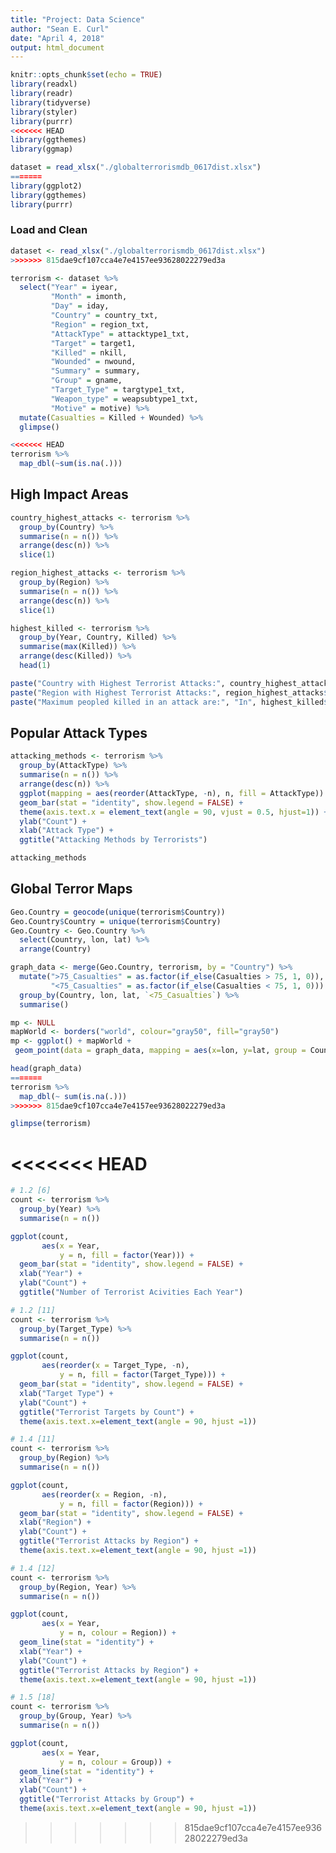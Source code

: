 ```yaml
---
title: "Project: Data Science"
author: "Sean E. Curl"
date: "April 4, 2018"
output: html_document
---
```


```r
knitr::opts_chunk$set(echo = TRUE)
library(readxl)
library(readr)
library(tidyverse)
library(styler)
library(purrr)
<<<<<<< HEAD
library(ggthemes)
library(ggmap)

dataset = read_xlsx("./globalterrorismdb_0617dist.xlsx")
=======
library(ggplot2)
library(ggthemes)
library(purrr)
```

### Load and Clean
```r
dataset <- read_xlsx("./globalterrorismdb_0617dist.xlsx")
>>>>>>> 815dae9cf107cca4e7e4157ee93628022279ed3a

terrorism <- dataset %>%
  select("Year" = iyear, 
         "Month" = imonth, 
         "Day" = iday, 
         "Country" = country_txt, 
         "Region" = region_txt, 
         "AttackType" = attacktype1_txt, 
         "Target" = target1, 
         "Killed" = nkill, 
         "Wounded" = nwound, 
         "Summary" = summary, 
         "Group" = gname, 
         "Target_Type" = targtype1_txt, 
         "Weapon_type" = weapsubtype1_txt, 
         "Motive" = motive) %>%
  mutate(Casualties = Killed + Wounded) %>%
  glimpse()

<<<<<<< HEAD
terrorism %>% 
  map_dbl(~sum(is.na(.)))
```
  
## High Impact Areas
```r
country_highest_attacks <- terrorism %>%
  group_by(Country) %>%
  summarise(n = n()) %>%
  arrange(desc(n)) %>%
  slice(1)

region_highest_attacks <- terrorism %>%
  group_by(Region) %>%
  summarise(n = n()) %>%
  arrange(desc(n)) %>%
  slice(1)

highest_killed <- terrorism %>%
  group_by(Year, Country, Killed) %>%
  summarise(max(Killed)) %>%
  arrange(desc(Killed)) %>%
  head(1)

paste("Country with Highest Terrorist Attacks:", country_highest_attacks$Country)
paste("Region with Highest Terrorist Attacks:", region_highest_attacks$Region)
paste("Maximum peopled killed in an attack are:", "In", highest_killed$Year, highest_killed$`max(Killed)`, "peopled died in",highest_killed$Country)
```
 
## Popular Attack Types
```r
attacking_methods <- terrorism %>%
  group_by(AttackType) %>%
  summarise(n = n()) %>%
  arrange(desc(n)) %>%
  ggplot(mapping = aes(reorder(AttackType, -n), n, fill = AttackType)) + 
  geom_bar(stat = "identity", show.legend = FALSE) +
  theme(axis.text.x = element_text(angle = 90, vjust = 0.5, hjust=1)) +
  ylab("Count") +
  xlab("Attack Type") + 
  ggtitle("Attacking Methods by Terrorists")

attacking_methods
```
  
## Global Terror Maps
```r
Geo.Country = geocode(unique(terrorism$Country))
Geo.Country$Country = unique(terrorism$Country)
Geo.Country <- Geo.Country %>%
  select(Country, lon, lat) %>%
  arrange(Country)

graph_data <- merge(Geo.Country, terrorism, by = "Country") %>%
  mutate(">75_Casualties" = as.factor(if_else(Casualties > 75, 1, 0)),
         "<75_Casualties" = as.factor(if_else(Casualties < 75, 1, 0))) %>%
  group_by(Country, lon, lat, `<75_Casualties`) %>%
  summarise()

mp <- NULL
mapWorld <- borders("world", colour="gray50", fill="gray50")
mp <- ggplot() + mapWorld +
 geom_point(data = graph_data, mapping = aes(x=lon, y=lat, group = Country, color = factor(`<75_Casualties`)))

head(graph_data)
=======
terrorism %>%
  map_dbl(~ sum(is.na(.)))
>>>>>>> 815dae9cf107cca4e7e4157ee93628022279ed3a

glimpse(terrorism)
```

<<<<<<< HEAD
=======

```r

# 1.2 [6]
count <- terrorism %>%
  group_by(Year) %>%
  summarise(n = n())

ggplot(count, 
       aes(x = Year, 
           y = n, fill = factor(Year))) +
  geom_bar(stat = "identity", show.legend = FALSE) +
  xlab("Year") +
  ylab("Count") +
  ggtitle("Number of Terrorist Acivities Each Year")

# 1.2 [11]
count <- terrorism %>%
  group_by(Target_Type) %>%
  summarise(n = n())

ggplot(count, 
       aes(reorder(x = Target_Type, -n), 
           y = n, fill = factor(Target_Type))) +
  geom_bar(stat = "identity", show.legend = FALSE) +
  xlab("Target Type") +
  ylab("Count") +
  ggtitle("Terrorist Targets by Count") +
  theme(axis.text.x=element_text(angle = 90, hjust =1))

# 1.4 [11]
count <- terrorism %>%
  group_by(Region) %>%
  summarise(n = n())

ggplot(count, 
       aes(reorder(x = Region, -n), 
           y = n, fill = factor(Region))) +
  geom_bar(stat = "identity", show.legend = FALSE) +
  xlab("Region") +
  ylab("Count") +
  ggtitle("Terrorist Attacks by Region") +
  theme(axis.text.x=element_text(angle = 90, hjust =1))

# 1.4 [12]
count <- terrorism %>%
  group_by(Region, Year) %>%
  summarise(n = n())

ggplot(count, 
       aes(x = Year, 
           y = n, colour = Region)) +
  geom_line(stat = "identity") +
  xlab("Year") +
  ylab("Count") +
  ggtitle("Terrorist Attacks by Region") +
  theme(axis.text.x=element_text(angle = 90, hjust =1))

# 1.5 [18]
count <- terrorism %>%
  group_by(Group, Year) %>%
  summarise(n = n())

ggplot(count, 
       aes(x = Year, 
           y = n, colour = Group)) +
  geom_line(stat = "identity") +
  xlab("Year") +
  ylab("Count") +
  ggtitle("Terrorist Attacks by Group") +
  theme(axis.text.x=element_text(angle = 90, hjust =1))

```
>>>>>>> 815dae9cf107cca4e7e4157ee93628022279ed3a
